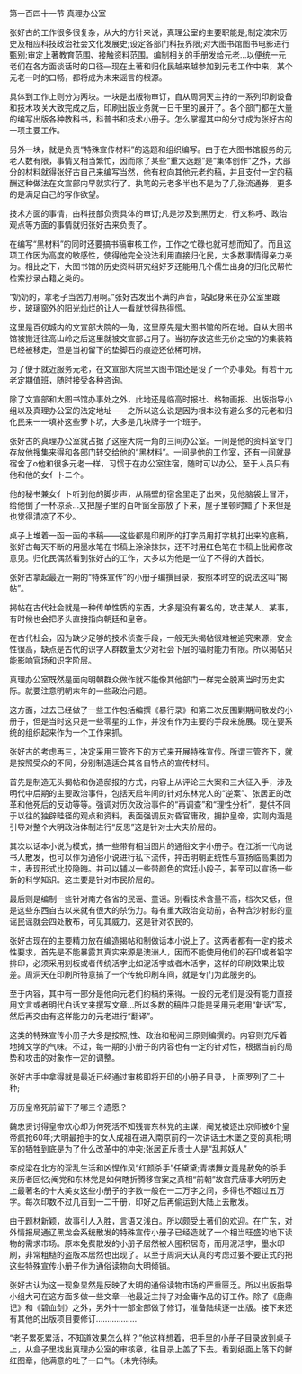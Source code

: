 

第一百四十一节 真理办公室

张好古的工作很多很复杂，从大的方针来说，真理公室的主要职能是;制定澳宋历史及相应科技政治社会文化发展史;设定各部门科技界限;对大图书馆图书电影进行甄别;审定上著教育范围、接触资料范围。编制相关的手册发给元老…以便统一元老们在各方面谈话时的口径—现在土著和归化民越来越参加到元老工作中来，某个元老一时的口畅，都将成为未来谣言的根源。

具体到工作上则分为两块。一块是出版物审订，自从周洞天主持的一系列印刷设备和技术攻关大致完成之后，印刷出版业务就一日千里的展开了。各个部门都在大量的编写出版各种教科书，科普书和技术小册子。怎么掌握其中的分寸成为张好古的一项主要工作。

另外一块，就是负责“特殊宣传材料”的选题和组织编写。由于在大图书馆服务的元老人数有限，事情又相当繁忙，因而除了某些“重大选题”是“集体创作”之外，大部分的材料就得张好古自己来编写当然，他有权向其他元老约稿，并且支付一定的稿酬这种做法在文宣部内早就实行了。执笔的元老多半也不是为了几张流通券，更多的是满足自己的写作欲望。

技术方面的事情，由科技部负责具体的审订;凡是涉及到黑历史，行文称呼、政治观点等方面的事情就归张好古来负责了。

在编写“黑材料”的同时还要搞书稿审核工作，工作之忙碌也就可想而知了。而且这项工作因为高度的敏感性，使得他完全没法利用直接归化民，大多数事情得亲力亲为。相比之下，大图书馆的历史资料研宄组好歹还能用几个儒生出身的归化民帮忙检索抄录古籍之类的。

“奶奶的，拿老子当苦力用啊。”张好古发出不满的声音，站起身来在办公室里踱步，玻璃窗外的阳光灿烂的让人一看就觉得热得慌。

这里是百仞城内的文宣部大院的一角，这里原先是大图书馆的所在地。自从大图书馆被搬迁往高山岭之后这里就被文宣部占用了。当初存放这些无价之宝的的集装箱已经被移走，但是当初留下的垫脚石的痕迹还依稀可辨。

为了便于就近服务元老，在文宣部大院里大图书馆还是设了一个办事处。有若干元老定期值班，随时接受各种咨询。

除了文宣部和大图书馆办事处之外，此地还是临高时报社、格物画报、出版指导小组以及真理办公室的法定地址——之所以这么说是因为根本没有避么多的元老和归化民来一一填补这些萝卜坑，大多是几块牌子一个班子。

张好古的真理办公室就占据了这座大院一角的三间办公室。一间是他的资料室专门存放他搜集来得和各部门转交给他的“黑材料”。一间是他的工作室，还有一间就是宿舍了o他和很多元老一样，习惯于在办公室住宿，随时可以办公。至于人员只有他和他的女亻卜二个。

他的秘书兼女亻卜听到他的脚步声，从隔壁的宿舍里走了出来，见他脑袋上冒汗，给他倒了一杯凉茶…又把屋子里的百叶窗全部放了下来，屋子里顿时黯了下来但是也觉得清凉了不少。

桌子上堆着一函一函的书稿——这些都是印刷所的打字员用打字机打出来的底稿，张好古每天不断的用墨水笔在书稿上涂涂抹抹，还不时用红色笔在书稿上批阅修改意见。归化民偶然看到张好古的工作，大多以为他是一位了不得的大首长。

张好古拿起最近一期的“特殊宣传”的小册子编撰目录，按照本时空的说法这叫“揭帖”。

揭帖在古代社会就是一种传单性质的东西，大多是没有署名的，攻击某人、某事，有时候也会把矛头直接指向朝廷和皇帝。

在古代社会，因为缺少足够的技术侦查手段，一般无头揭帖很难被追究来源，安全性很高，缺点是古代的识字人群数量太少对社会下层的辐射能力有限。所以揭帖只能影响官场和识字阶层。

真理办公室既然是面向明朝群众做作就不能像其他部门一样完全脱离当时历史实际。就要注意明朝末年的一些政治问题。

这方面，过去已经做了一些工作包括编撰《暴行录》和第二次反围剿期间散发的小册子，但是当时这只是一些零星的工作，并没有作为主要的手段来施展。现在要系统的组织起来作为一个工作来抓。

张好古的考虑再三，决定采用三管齐下的方式来开展特殊宣传。所谓三管齐下，就是按照受众的不同，分别制造适合其各自特点的宣传材料。

首先是制造无头揭帖和伪造邸报的方式，内容上从评论三大案和三大征入手，涉及明代中后期的主要政治事件，包括天启年间的针对东林党人的“逆案”、张居正的改革和他死后的反动等等。强调对历次政治事件的“再调查”和“理性分析”，提供不同于以往的独辟畦径的观点和资料，表面强调反对昏官庸政，拥护皇帝，实则内涵是引导对整个大明政治体制进行“反思”这是针对士大夫阶层的。

其次以话本小说为模式，搞一些带有相当图片的通俗文字小册子。在江浙一代向说书人散发，也可以作为通俗小说进行私下流传，抨击明朝正统性与宣扬临高集团为主，表现形式比较隐晦。并可以辅以一些带颜色的宫廷小段子，甚至可以宣扬一些新的科学知识。这主要是针对市民阶层的。

最后则是编制一些针对南方各省的民谣、童谣。别看技术含量不高，档次又低，但是这些东西自古以来就有很大的杀伤力。每有重大政治变动前，各种含沙射影的童谣民谣就会四处散布，可见其威力。这是针对农民的。

张好古现在的主要精力放在编造揭帖和制做话本小说上了。这两者都有一定的技术性要求，首先是不能暴露其真实来源是澳洲人，因而不能使用他们的石印或者铅字排印，必须采用刻板或者传统活字比如泥活字或者木活字，这样的印刷效果比较差。周洞天在印刷所特意搞了一个传统印刷车间，就是专门为此服务的。

至于内容，其中有一部分是他向元老们约稿约来得。一般的元老们是没有能力直接用文言或者明代白话文来撰写文章…所以多数的稿件只能是采用元老用“新话”写，然后再交由有这样能力的元老进行“翻译”。

这类的特殊宣传小册子大多是按照;性、政治和秘闻三原则编撰的。内容则充斥着地摊文学的气味。不过，每一期的小册子的内容也有一定的针对性，根据当前的局势和攻击的对象作一定的调整。

张好古手中拿得就是最近已经通过审核即将开印的小册子目录，上面罗列了二十种;

万历皇帝死前留下了哪三个遗愿？

魏忠贤讨得皇帝欢心却为何死活不知残害东林党的主谋，阉党被逐出京师被6个皇帝疯抢60年;大明最抢手的女人成祖在进入南京前的一次讲话土木堡之变的真相;明军的牺牲到底是为了什么改革中的冲突;张居正斥责士人是“乱邦妖人”

李成梁在北方的淫乱生活和凶悍作风“红颜杀手”任黛黛;青楼舞女竟是赦免的杀手亲历者回忆;阉党和东林党是如何瞎折腾移宫案之真相“前朝”故宫荒唐事大明历史上最著名的十大美女这些小册子的字数一般在一二万字之间，多得也不超过五万字。每次印数不过几百到一二千册，印好之后再偷运到大陆上去散发。

由于题材新颖，故事引人入胜，言语又浅白。所以颇受土著们的欢迎。在广东，对外情报局通辽黑龙会系统散发的特殊宣传小册子已经造就了一个相当旺盛的地下读物的需求市场。原本免费散发的小册子居然被人囤积居奇，而用泥活字，墨水印刷，非常粗糙的盗版本居然也出现了。以至于周洞天认真的考虑过要不要正式的把这些特殊宣传小册子作为通俗读物向大明倾销。

张好古认为这一现象显然是反映了大明的通俗读物市场的严重匮乏。所以出版指导小组大可在这方面多做一些文章—他最近主持了对金庸作品的订工作。除了《鹿鼎记》和《碧血剑》之外，另外十一部全部做了修订，准备陆续逐一出版。接下来还有其他的出版项目要修订………………

“老子累死累活，不知道效果怎么样？”他这样想着，把手里的小册子目录放到桌子上，从盒子里找出真理办公室的审核章，往目录上盖了下去。看到纸面上落下的鲜红图章，他满意的吐了一口气。（未完待续。

